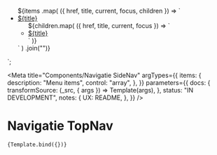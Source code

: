 <!--
@license EUPL-1.2
Copyright (c) 2021 A Herring
-->


<!-- Import component and component styles -->


<!-- Import Docs -->


   <nav class="sidenav">
    <ul class="utrecht-sidenav__list">${items
      .map(
        ({ href, title, current, focus, children }) => `<li class="utrecht-sidenav__item">
          <a class="${clsx(
            "utrecht-sidenav__link",
            current && "utrecht-sidenav__link--current",
            focus && "utrecht-sidenav__link--focus"
          )}" href="${href}">${title}</a>
          <ul>${children.map(
            ({ href, title, current, focus }) =>
              `<li><a class="${clsx(
                "utrecht-sidenav__link",
                current && "utrecht-sidenav__link--current",
                focus && "utrecht-sidenav__link--focus"
              )}" href="${href}">${title}</a></li>`
          )}</ul>
        </li>
      `
      )
      .join("")}
    </ul>
  </nav>
</div>
`;

<Meta
  title="Components/Navigatie SideNav"
  argTypes={{
    items: {
      description: "Menu items",
      control: "array",
    },
  }}
  parameters={{
    docs: {
      transformSource: (_src, { args }) => Template(args),
    },
    status: "IN DEVELOPMENT",
    notes: {
      UX: README,
    },
  }}
/>

# Navigatie TopNav

<Canvas>
  <Story
    name="Side Nav"
    args={{
      items: [
        { href: "#", title: "Crumb #1" },
        { href: "#", title: "Crumb #2" },
        { href: "#", title: "Crumb #3" },
        { href: "#", title: "Crumb #4", children: [
            { href: "#", title: "Child 1" },
            { href: "#", title: "Child 2" },
            { href: "#", title: "Child 3" }
           ], },
      ],
    }}
>

    {Template.bind({})}

  </Story>
</Canvas>
